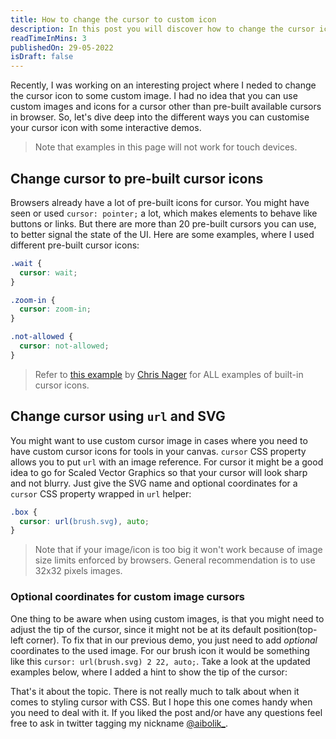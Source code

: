 ```yaml
---
title: How to change the cursor to custom icon
description: In this post you will discover how to change the cursor icon to a custom icon using CSS with some interactive demos and code samples.
readTimeInMins: 3
publishedOn: 29-05-2022
isDraft: false
---
```


Recently, I was working on an interesting project where I neded to change the cursor icon to some custom image. I had no idea that you can use custom images and icons for a cursor other than pre-built available cursors in browser. So, let's dive deep into the different ways you can customise your cursor icon with some interactive demos.

> Note that examples in this page will not work for touch devices.

## Change cursor to pre-built cursor icons

Browsers already have a lot of pre-built icons for cursor. You might have seen or used `cursor: pointer;` a lot, which makes elements to behave like buttons or links. But there are more than 20 pre-built cursors you can use, to better signal the state of the UI. Here are some examples, where I used different pre-built cursor icons:


```css
.wait {
  cursor: wait;
}

.zoom-in {
  cursor: zoom-in;
}

.not-allowed {
  cursor: not-allowed;
}
```

<DemoUsingPrebuiltIcons />

> Refer to [this example](https://chrisnager.github.io/cursors/) by [Chris Nager](https://twitter.com/chrisnager) for ALL examples of built-in cursor icons.

## Change cursor using `url` and SVG

You might want to use custom cursor image in cases where you need to have custom cursor icons for tools in your canvas. `cursor` CSS property allows you to put `url` with an image reference. For cursor it might be a good idea to go for Scaled Vector Graphics so that your cursor will look sharp and not blurry. Just give the SVG name and optional coordinates for a `cursor` CSS property wrapped in `url` helper:

```css
.box {
  cursor: url(brush.svg), auto;
}
```

<DemoUsingInlineSvg headline="Hover over the text below" />

> Note that if your image/icon is too big it won't work because of image size limits enforced by browsers. General recommendation is to use 32x32 pixels images.

### Optional coordinates for custom image cursors

One thing to be aware when using custom images, is that you might need to adjust the tip of the cursor, since it might not be at its default position(top-left corner). To fix that in our previous demo, you just need to add *optional* coordinates to the used image. For our brush icon it would be something like this `cursor: url(brush.svg) 2 22, auto;`. Take a look at the updated examples below, where I added a hint to show the tip of the cursor:

<DemoWithCoordinates />

That's it about the topic. There is not really much to talk about when it comes to styling cursor with CSS. But I hope this one comes handy when you need to deal with it. If you liked the post and/or have any questions feel free to ask in twitter tagging my nickname [@aibolik_](https://twitter.com/aibolik_).